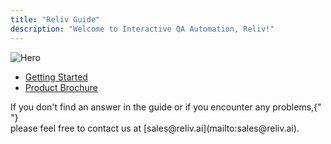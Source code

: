 ```yaml
---
title: "Reliv Guide"
description: "Welcome to Interactive QA Automation, Reliv!"
---
```


<img className="block" src="/images/hero.png" alt="Hero" />

- [Getting Started](/getting-started)
- [Product Brochure](/product)

<Note>
  If you don't find an answer in the guide or if you encounter any problems,{" "}
  <br /> please feel free to contact us at
  [sales@reliv.ai](mailto:sales@reliv.ai).
</Note>
